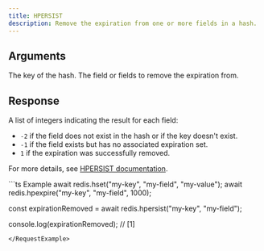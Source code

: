 ```yaml
---
title: HPERSIST
description: Remove the expiration from one or more fields in a hash.
---
```


## Arguments

<ParamField body="key" type="string" required>
  The key of the hash.
</ParamField>

<ParamField body="field" type="string | number | (string | number)[]" required>
  The field or fields to remove the expiration from.
</ParamField>

## Response

<ResponseField type="number[]" required>
  A list of integers indicating the result for each field:

  - `-2` if the field does not exist in the hash or if the key doesn't exist.
  - `-1` if the field exists but has no associated expiration set.
  - `1` if the expiration was successfully removed.

  For more details, see [HPERSIST documentation](https://redis.io/commands/hpersist).
</ResponseField>

<RequestExample>
```ts Example
await redis.hset("my-key", "my-field", "my-value");
await redis.hpexpire("my-key", "my-field", 1000);

const expirationRemoved = await redis.hpersist("my-key", "my-field");

console.log(expirationRemoved); // [1]
```
</RequestExample>
